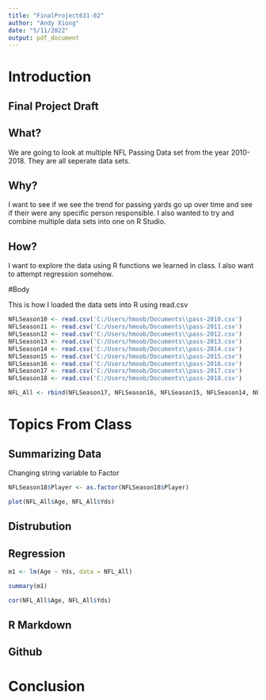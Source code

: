 ```yaml
---
title: "FinalProject631-02"
author: "Andy Xiong"
date: "5/11/2022"
output: pdf_document
---
```


# Introduction

## Final Project Draft

## What?

We are going to look at multiple NFL Passing Data set from the year 2010-2018. They are all seperate data sets.

## Why?

I want to see if we see the trend for passing yards go up over time and see if their were any specific person responsible. I also wanted to try and combine multiple data sets into one on R Studio.

## How?

I want to explore the data using R functions we learned in class. I also want to attempt regression somehow. 

#Body

This is how I loaded the data sets into R using read.csv

```r
NFLSeason10 <- read.csv('C:/Users/hmoob/Documents\\pass-2010.csv')
NFLSeason11 <- read.csv('C:/Users/hmoob/Documents\\pass-2011.csv')
NFLSeason12 <- read.csv('C:/Users/hmoob/Documents\\pass-2012.csv')
NFLSeason13 <- read.csv('C:/Users/hmoob/Documents\\pass-2013.csv')
NFLSeason14 <- read.csv('C:/Users/hmoob/Documents\\pass-2014.csv')
NFLSeason15 <- read.csv('C:/Users/hmoob/Documents\\pass-2015.csv')
NFLSeason16 <- read.csv('C:/Users/hmoob/Documents\\pass-2016.csv')
NFLSeason17 <- read.csv('C:/Users/hmoob/Documents\\pass-2017.csv')
NFLSeason18 <- read.csv('C:/Users/hmoob/Documents\\pass-2018.csv')
```




```r
NFL_All <- rbind(NFLSeason17, NFLSeason16, NFLSeason15, NFLSeason14, NFLSeason13, NFLSeason12, NFLSeason11, NFLSeason10)
```

# Topics From Class

## Summarizing Data

Changing string variable to Factor
```r
NFLSeason18$Player <- as.factor(NFLSeason18$Player)
```



```r
plot(NFL_All$Age, NFL_All$Yds)
```



## Distrubution

## Regression

```r
m1 <- lm(Age ~ Yds, data = NFL_All)
```
```r
summary(m1)
```


```r
cor(NFL_All$Age, NFL_All$Yds)
```

## R Markdown

## Github


# Conclusion
